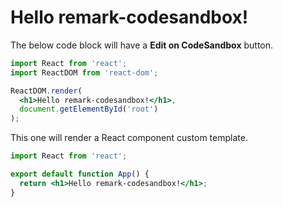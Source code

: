 # Hello remark-codesandbox!

The below code block will have a **Edit on CodeSandbox** button.

```jsx codesandbox=react
import React from 'react';
import ReactDOM from 'react-dom';

ReactDOM.render(
  <h1>Hello remark-codesandbox!</h1>,
  document.getElementById('root')
);
```

This one will render a React component custom template.

```jsx codesandbox=react-component
import React from 'react';

export default function App() {
  return <h1>Hello remark-codesandbox!</h1>;
}
```
